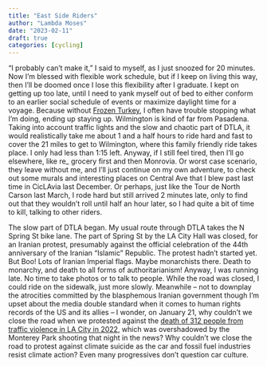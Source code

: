 ```yaml
---
title: "East Side Riders"
author: "Lambda Moses"
date: "2023-02-11"
draft: true
categories: [cycling]
---
```


"I probably can't make it," I said to myself, as I just snoozed for 20 minutes. Now I'm blessed with flexible work schedule, but if I keep on living this way, then I'll be doomed once I lose this flexibility after I graduate. I kept on getting up too late, until I need to yank myself out of bed to either conform to an earlier social schedule of events or maximize daylight time for a voyage. Because without [Frozen Turkey](https://getcoldturkey.com/features/), I often have trouble stopping what I'm doing, ending up staying up. Wilmington is kind of far from Pasadena. Taking into account traffic lights and the slow and chaotic part of DTLA, it would realistically take me about 1 and a half hours to ride hard and fast to cover the 21 miles to get to Wilmington, where this family friendly ride takes place. I only had less than 1:15 left. Anyway, if I still feel tired, then I'll go elsewhere, like re\_ grocery first and then Monrovia. Or worst case scenario, they leave without me, and I'll just continue on my own adventure, to check out some murals and interesting places on Central Ave that I blew past last time in CicLAvia last December. Or perhaps, just like the Tour de North Carson last March, I rode hard but still arrived 2 minutes late, only to find out that they wouldn't roll until half an hour later, so I had quite a bit of time to kill, talking to other riders.

<div class="strava-embed-placeholder" data-embed-type="activity" data-embed-id="8545943541"></div><script src="https://strava-embeds.com/embed.js"></script>

The slow part of DTLA began. My usual route through DTLA takes the N Spring St bike lane. The part of Spring St by the LA City Hall was closed, for an Iranian protest, presumably against the official celebration of the 44th anniversary of the Iranian "Islamic" Republic. The protest hadn't started yet. But Boo! Lots of Iranian Imperial flags. Maybe monarchists there. Death to monarchy, and death to all forms of authoritarianism! Anyway, I was running late. No time to take photos or to talk to people. While the road was closed, I could ride on the sidewalk, just more slowly. Meanwhile -- not to downplay the atrocities committed by the blasphemous Iranian government though I'm upset about the media double standard when it comes to human rights records of the US and its allies -- I wonder, on January 21, why couldn't we close the road when we protested against the [death of 312 people from traffic violence in LA City in 2022](https://www.streetsareforeveryone.org/blog/dying-on-the-streets-of-los-angeles), which was overshadowed by the Monterey Park shooting that night in the news? Why couldn't we close the road to protest against climate suicide as the car and fossil fuel industries resist climate action? Even many progressives don't question car culture.

